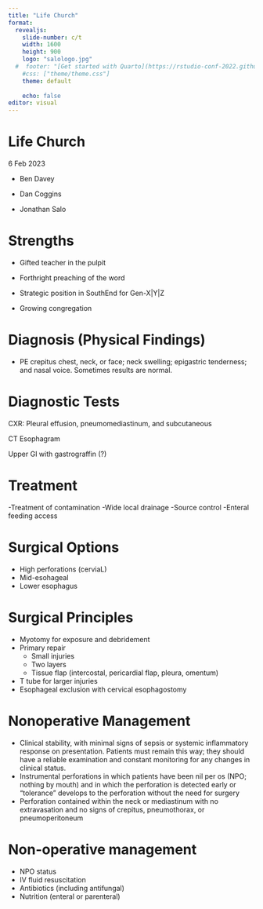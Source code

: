 ```yaml
---
title: "Life Church"
format: 
  revealjs:
    slide-number: c/t
    width: 1600
    height: 900
    logo: "salologo.jpg"
  #  footer: "[Get started with Quarto](https://rstudio-conf-2022.github.io/get-started-quarto/)"
    #css: ["theme/theme.css"]
    theme: default
      
    echo: false
editor: visual
---
```


# Life Church

6 Feb 2023

-   Ben Davey

-   Dan Coggins

-   Jonathan Salo

# Strengths

-   Gifted teacher in the pulpit

-   Forthright preaching of the word

-   Strategic position in SouthEnd for Gen-X\|Y\|Z

-   Growing congregation

# Diagnosis (Physical Findings)

-   PE crepitus chest, neck, or face; neck swelling; epigastric tenderness; and nasal voice. Sometimes results are normal.

# Diagnostic Tests

CXR: Pleural effusion, pneumomediastinum, and subcutaneous

CT Esophagram

Upper GI with gastrograffin (?)

# Treatment

-Treatment of contamination -Wide local drainage -Source control -Enteral feeding access

# Surgical Options

-   High perforations (cerviaL)
-   Mid-esohageal
-   Lower esophagus

# Surgical Principles

-   Myotomy for exposure and debridement
-   Primary repair
    -   Small injuries
    -   Two layers
    -   Tissue flap (intercostal, pericardial flap, pleura, omentum)
-   T tube for larger injuries
-   Esophageal exclusion with cervical esophagostomy

# Nonoperative Management

-   Clinical stability, with minimal signs of sepsis or systemic inflammatory response on presentation. Patients must remain this way; they should have a reliable examination and constant monitoring for any changes in clinical status.
-   Instrumental perforations in which patients have been nil per os (NPO; nothing by mouth) and in which the perforation is detected early or "tolerance" develops to the perforation without the need for surgery
-   Perforation contained within the neck or mediastinum with no extravasation and no signs of crepitus, pneumothorax, or pneumoperitoneum

# Non-operative management

-   NPO status
-   IV fluid resuscitation
-   Antibiotics (including antifungal)
-   Nutrition (enteral or parenteral)

